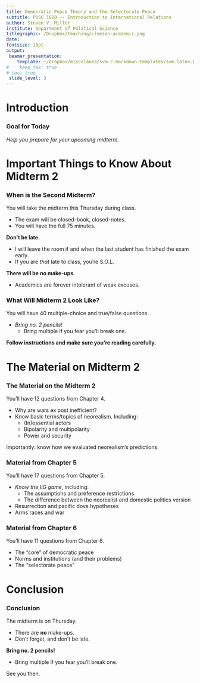 ```yaml
---
title: Democratic Peace Theory and the Selectorate Peace
subtitle: POSC 1020 -- Introduction to International Relations
author: Steven V. Miller
institute: Department of Political Science
titlegraphic: /Dropbox/teaching/clemson-academic.png
date: 
fontsize: 10pt
output:
 beamer_presentation:
    template: ~/Dropbox/miscelanea/svm-r-markdown-templates/svm.latex.beamer.template
#    keep_tex: true
# toc: true
 slide_level: 3
---
```



# Introduction
### Goal for Today

*Help you prepare for your upcoming midterm.*

# Important Things to Know About Midterm 2
### When is the Second Midterm?

You will take the midterm this Thursday during class.

- The exam will be closed-book, closed-notes.
- You will have the full 75 minutes.

**Don't be late.**

- I will leave the room if and when the last student has finished the exam early.
- If you are *that* late to class, you're S.O.L.

**There will be *no* make-ups**.

- Academics are forever intolerant of weak excuses.

### What Will Midterm 2 Look Like?

You will have 40 multiple-choice and true/false questions.

- *Bring no. 2 pencils!*
    - Bring multiple if you fear you'll break one.

**Follow instructions and make sure you're reading carefully**.

# The Material on Midterm 2
### The Material on the Midterm 2

You'll have 12 questions from Chapter 4.

- Why are wars ex post inefficient?
- Know basic terms/topics of neorealism. Including:
	- (In)essential actors
	- Bipolarity and multipolarity
	- Power and security

Importantly: know how we evaluated neorealism's predictions.

### Material from Chapter 5

You'll have 17 questions from Chapter 5.

- *Know the IIG game*, including:
	- The assumptions and preference restrictions
	- The difference between the neorealist and domestic politics version
- Resurrection and pacific dove hypotheses
- Arms races and war

### Material from Chapter 6

You'll have 11 questions from Chapter 6.

- The "core" of democratic peace
- Norms and institutions (and their problems)
- The "selectorate peace"


# Conclusion
### Conclusion

The midterm is on Thursday.

- There are **no** make-ups.
- Don't forget, and don't be late.

**Bring no. 2 pencils!**

- Bring multiple if you fear you'll break one.

See you then.

